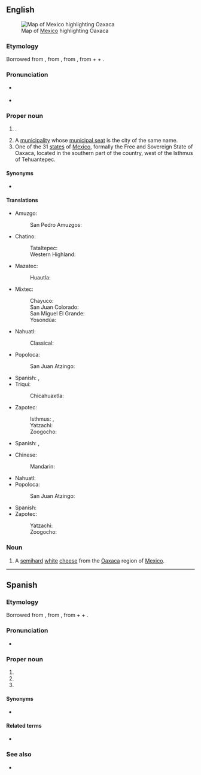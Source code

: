 {{also|oaxaca}}
==English==
[[File:Mexico map, MX-OAX.svg|thumb|Map of [[Mexico]] highlighting Oaxaca]]

===Etymology===
Borrowed from {{bor|en|es|Oaxaca}}, from {{der|en|nci|Huāxyacac}}, from {{m|nci|Huāxacatzin|t=name of a hill}}, from {{m|nci|huāxin|t=a type of tree}} + {{m|nci|yacatl|t=nose}} + {{m|nci|-tzin|t=honorific suffix}}.

===Pronunciation===
* {{a|US}} {{IPA|en|/wɑːˈhɑː.kɑː/|/wəˈhɑː.kɑː/}}
* {{audio|en|Es-Oaxaca.ogg|Audio}}

===Proper noun===
{{en-proper noun}}

# {{place|en|city|c/Mexico}}.
# A [[municipality]] whose [[municipal seat]] is the city of the same name.
# One of the 31 [[states]] of [[Mexico]], formally the Free and Sovereign State of Oaxaca, located in the southern part of the country, west of the Isthmus of Tehuantepec.

====Synonyms====
* {{sense|city}} {{l|en|Oaxaca City}}

====Translations====
{{trans-top|city}}
* Amuzgo:
*: San Pedro Amuzgos: {{t|azg|Nontsco}}
* Chatino:
*: Tataltepec: {{t|cta|Londaꞌa}}
*: Western Highland: {{t|ctp|Londaꞌa}}
* Mazatec:
*: Huautla: {{t|mau|Na⁴xi⁴ntsje⁴}}
* Mixtec:
*: Chayuco: {{t|mih|Nunduva}}
*: San Juan Colorado: {{t|mjc|Nunduva}}
*: San Miguel El Grande: {{t|mig|nunduá}}
*: Yosondúa: {{t|mpm|Nunduva}}
{{trans-mid}}
* Nahuatl:
*: Classical: {{t|nci|Huāxacac}}
* Popoloca:
*: San Juan Atzingo: {{t|poe|Conchia}}
* Spanish: {{t|es|Oaxaca de Juárez|f}}, {{t+|es|Oaxaca|f}}
* Triqui:
*: Chicahuaxtla: {{t|trs|Acuej³}}
* Zapotec:
*: Isthmus: {{t|zai|Lulá}}, {{t|zai|Oaxaca}}
*: Yatzachi: {{t|zav|Ḻaꞌ}}
*: Zoogocho: {{t|zpq|Ḻaꞌ}}
{{trans-bottom}}

{{trans-top|municipality}}
* Spanish: {{t|es|Oaxaca de Juárez|f}}, {{t+|es|Oaxaca|f}}
{{trans-mid}}
{{trans-bottom}}

{{trans-top|state of Mexico}}
* Chinese:
*: Mandarin: {{t|cmn|瓦哈卡州}}
* Nahuatl: {{t|nah|Huāxyacac}}
* Popoloca:
*: San Juan Atzingo: {{t|poe|Conchia}}
{{trans-mid}}
* Spanish: {{t+|es|Oaxaca|f}}
* Zapotec:
*: Yatzachi: {{t|zav|Ḻa'}}
*: Zoogocho: {{t|zpq|Ḻa'}}
{{trans-bottom}}

===Noun===
{{en-noun|~}}
{{wikipedia|Oaxaca cheese}}

# A [[semihard]] [[white]] [[cheese]] from the [[Oaxaca]] region of [[Mexico]].

{{topics|en|States of Mexico}}

----

==Spanish==

===Etymology===
Borrowed from {{bor|es|nci|Huāxyacac}}, from {{m|nci|Huāxacatzin|t=name of a hill}}, from {{m|nci|huāxin|t=a type of tree}} + {{m|nci|yacatl|t=nose}} + {{m|nci|-tzin|t=honorific suffix}}.

===Pronunciation===
* {{es-IPA|Huajaca}}

===Proper noun===
{{es-proper noun|f}}

# {{place|es|city|c/Mexico|t=Oaxaca}}
# {{place|es|municipality|c/Mexico|t=Oaxaca}}
# {{place|es|state|c/Mexico|t=Oaxaca}}

====Synonyms====
* {{l|es|OA}} {{qualifier|abbreviation}}

====Related terms====
* {{l|es|oaxaqueño}}

===See also===
* {{pedialite|lang=es}}